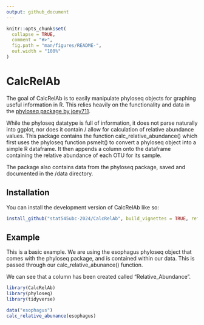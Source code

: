 ```yaml
---
output: github_document
---
```


<!-- README.md is generated from README.Rmd. Please edit that file -->

```r
knitr::opts_chunk$set(
  collapse = TRUE,
  comment = "#>",
  fig.path = "man/figures/README-",
  out.width = "100%"
)
```

# CalcRelAb

<!-- badges: start -->
<!-- badges: end -->

The goal of CalcRelAb is to easily manipulate phyloseq objects for graphing useful information in R. This relies heavily on the functionality and data in the [phyloseq package by joey711](https://joey711.github.io/phyloseq/).

While the phyloseq datatype is full of information, it does not parse naturally into ggplot, nor does it contain / allow for calculation of relative abundance values. This package contains the function calc_relative_abundance() which first uses the phyloseq function psmelt() to convert a phyloseq object into a simple R dataframe. It then appends a column onto the dataframe containing the relative abundance of each OTU for its sample.

The package also contains data from the phyloseq package, saved and documented in the /data directory.

## Installation

You can install the development version of CalcRelAb like so:

``` r
install_github("stat545ubc-2024/CalcRelAb", build_vignettes = TRUE, ref = "0.1.0")
```

## Example

This is a basic example. We are using the esophagus phyloseq object that comes with the phyloseq package, and is contained within our data. This is passed through our calc_relative_abunance() function. 

We can see that a column has been created called "Relative_Abundance".

```r
library(CalcRelAb)
library(phyloseq)
library(tidyverse)

data("esophagus")
calc_relative_abunance(esophagus)
```

